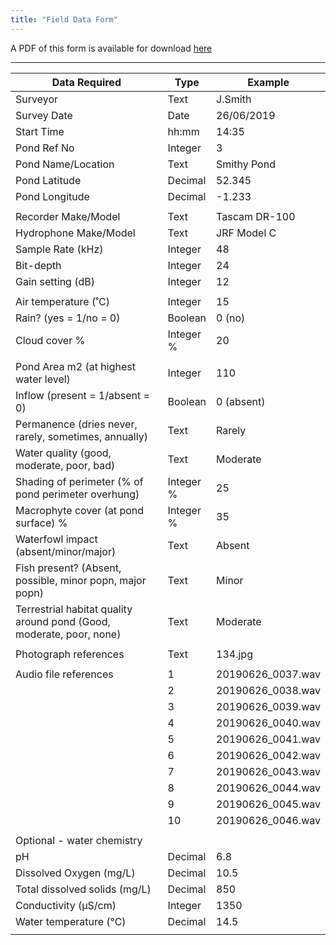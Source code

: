 ```yaml
---
title: "Field Data Form"
---
```



A PDF of this form is available for download [here](PAS_field_data_form.pdf)

***


| **Data  Required**                                           | **Type**   | **Example**       |
| ------------------------------------------------------------ | ---------- | ----------------- |
| Surveyor                                                     | Text       | J.Smith           |
| Survey  Date                                                 | Date       | 26/06/2019        |
| Start Time                                                   | hh:mm      | 14:35             |
| Pond  Ref No                                                 | Integer    | 3                 |
| Pond  Name/Location                                          | Text       | Smithy  Pond      |
| Pond  Latitude                                               | Decimal    | 52.345            |
| Pond  Longitude                                              | Decimal    | -1.233            |
|                                                              |            |                   |
| Recorder Make/Model                                          | Text       | Tascam DR-100     |
| Hydrophone Make/Model                                        | Text       | JRF Model C       |
| Sample Rate  (kHz)                                           | Integer    | 48                |
| Bit-depth                                                    | Integer    | 24                |
| Gain setting  (dB)                                           | Integer    | 12                |
|                                                              |            |                   |
| Air temperature (˚C)                                         | Integer    | 15                |
| Rain? (yes = 1/no = 0)                                       | Boolean    | 0  (no)       |
| Cloud cover %                                                | Integer  % | 20                |
|                                                              |            |                   |
| Pond  Area m2 (at highest water level)                       | Integer    | 110               |
| Inflow  (present = 1/absent = 0)                             | Boolean    | 0  (absent)       |
| Permanence  (dries never, rarely, sometimes, annually)       | Text       | Rarely            |
| Water  quality (good, moderate, poor, bad)                   | Text       | Moderate          |
| Shading  of perimeter (% of pond perimeter overhung)         | Integer  % | 25                |
| Macrophyte  cover (at pond surface) %                        | Integer  % | 35                |
| Waterfowl  impact (absent/minor/major)                       | Text       | Absent            |
| Fish  present? (Absent, possible, minor popn, major popn)    | Text       | Minor             |
| Terrestrial  habitat quality around pond (Good, moderate, poor, none) | Text       | Moderate          |
|                                                              |            |                   |
| Photograph  references                                       | Text       | 134.jpg           |
|                                                              |            |                   |
| Audio  file references                                       | 1          | 20190626_0037.wav |
|                                                              | 2          | 20190626_0038.wav |
|                                                              | 3          | 20190626_0039.wav |
|                                                              | 4          | 20190626_0040.wav |
|                                                              | 5          | 20190626_0041.wav |
|                                                              | 6          | 20190626_0042.wav |
|                                                              | 7          | 20190626_0043.wav |
|                                                              | 8          | 20190626_0044.wav |
|                                                              | 9          | 20190626_0045.wav |
|                                                              | 10         | 20190626_0046.wav |
|                                                              |            |                   |
| Optional - water chemistry                                   |            |                   |
| pH                                                           |  Decimal   |   6.8             |
| Dissolved Oxygen (mg/L)                                      |  Decimal   |   10.5            |
| Total dissolved solids (mg/L)                                |  Decimal   |   850             |
| Conductivity (µS/cm)                                         |  Integer   |   1350            |
| Water temperature (°C)                                       |  Decimal   |   14.5            |
|                                                              |            |                   |



 



